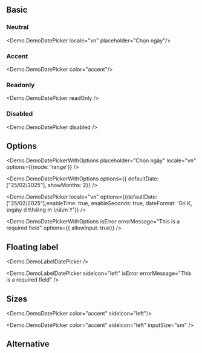 
## Basic

### Neutral
<Demo.DemoDatePicker locale="vn" placeholder="Chọn ngày"/>

### Accent
<Demo.DemoDatePicker color="accent"/>

### Readonly
<Demo.DemoDatePicker readOnly />

### Disabled
<Demo.DemoDatePicker disabled />

## Options
<Demo.DemoDatePickerWithOptions placeholder="Chọn ngày" locale="vn"  options={{mode: 'range'}} />

<Demo.DemoDatePickerWithOptions options={{ defaultDate: ["25/02/2025"], showMonths: 2}} />

<Demo.DemoDatePicker locale="vn" options={{defaultDate: ["25/02/2025"],enableTime: true, enableSeconds: true, dateFormat: 'G:i K, \\ngà\\y d t\\há\\ng m \\nă\\m Y'}} />   

<Demo.DemoDatePickerWithOptions isError errorMessage="This is a required field" options={{ allowInput: true}} />

## Floating label
<Demo.DemoLabelDatePicker /> 

<Demo.DemoLabelDatePicker sideIcon="left" isError errorMessage="This is a required field" /> 


## Sizes
<Demo.DemoDatePicker color="accent" sideIcon="left"/>

<Demo.DemoDatePicker color="accent" sideIcon="left" inputSize="sm" />


## Alternative

<div className="bg-[var(--background-alternative)] p-4 rounded-md flex flex-col gap-4">
<Demo.DemoLabelDatePicker theme="alternative"/>
<Demo.DemoDatePicker color="accent" sideIcon="left" theme="alternative"/>
</div>

<div className='h-96'></div>